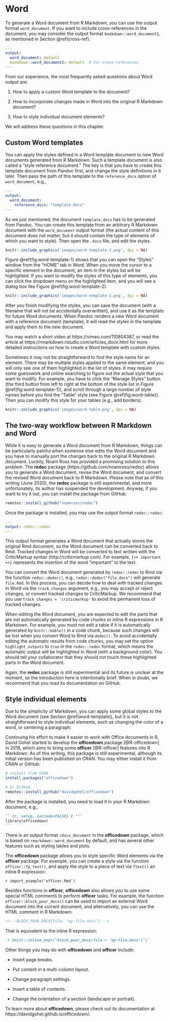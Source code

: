 # Word

To generate a Word document from R Markdown, you can use the output format `word_document`. If you want to include cross-references in the document, you may consider the output format `bookdown::word_document2`, as mentioned in Section \@ref(cross-ref).

```yaml
---
output:
  word_document: default
  bookdown::word_document2: default  # for cross-references
---
```

From our experience, the most frequently asked questions about Word output are:

1. How to apply a custom Word template to the document?

1. How to incorporate changes made in Word into the original R Markdown document?

1. How to style individual document elements?

We will address these questions in this chapter.

## Custom Word templates {#word-template}

You can apply the styles defined in a Word template document to new Word documents generated from R Markdown. Such a template document is also called a "style reference document." The key is that you have to create this template document from Pandoc first, and change the style definitions in it later. Then pass the path of this template to the `reference_docx` option of `word_document`, e.g.,

```yaml
---
output:
  word_document:
    reference_docx: "template.docx"
---
```

As we just mentioned, the document `template.docx` has to be generated from Pandoc. You can create this template from an arbitrary R Markdown document with the `word_document` output format (the actual content of this document does not matter, but it should contain the type of elements of which you want to style). Then open the `.docx` file, and edit the styles.

```r
knitr::include_graphics('images/word-template-1.png', dpi = NA)
```

Figure \@ref(fig:word-template-1) shows that you can open the "Styles" window from the "HOME" tab in Word. When you move the cursor to a specific element in the document, an item in the styles list will be highlighted. If you want to modify the styles of this type of elements, you can click the dropdown menu on the highlighted item, and you will see a dialog box like Figure \@ref(fig:word-template-2).

```r
knitr::include_graphics('images/word-template-2.png', dpi = NA)
```

After you finish modifying the styles, you can save the document (with a filename that will not be accidentally overwritten), and use it as the template for future Word documents. When Pandoc renders a new Word document with a reference document (template), it will read the styles in the template and apply them to the new document.

You may watch a short video at https://vimeo.com/110804387, or read the article at https://rmarkdown.rstudio.com/articles_docx.html for more detailed instructions on how to create a Word template with custom styles.

Sometimes it may not be straightforward to find the style name for an element. There may be multiple styles applied to the same element, and you will only see one of them highlighted in the list of styles. It may require some guesswork and online searching to figure out the actual style that you want to modify. For example, you have to click the "Manage Styles" button (the third button from left to right at the bottom of the style list in Figure \@ref(fig:word-template-1)), and scroll through a large number of style names before you find the "Table" style (see Figure \@ref(fig:word-table)). Then you can modify this style for your tables (e.g., add borders).

```r
knitr::include_graphics('images/word-table.png', dpi = NA)
```

## The two-way workflow between R Markdown and Word {#word-redoc}

While it is easy to generate a Word document from R Markdown, things can be particularly painful when someone else edits the Word document and you have to manually port the changes back to the original R Markdown document. Luckily, Noam Ross has provided a promising solution to this problem. The **redoc** package (https://github.com/noamross/redoc) allows you to generate a Word document, revise the Word document, and convert the revised Word document back to R Markdown. Please note that as of this writing (June 2020), the **redoc** package is still experimental, and more unfortunately, its author has suspended the development. Anyway, if you want to try it out, you can install the package from GitHub:

```r
remotes::install_github("noamross/redoc")
```

Once the package is installed, you may use the output format `redoc::redoc`:

```yaml
---
output: redoc::redoc
---
```

This output format generates a Word document that actually stores the original Rmd document, so the Word document can be converted back to Rmd. Tracked changes in Word will be converted to text written with the CriticMarkup syntax (http://criticmarkup.com). For example, `{++ important ++}` represents the insertion of the word "important" to the text.

You can convert the Word document generated by `redoc::redoc` to Rmd via the function `redoc::dedoc()`, e.g., `redoc::dedoc("file.docx")` will generate `file.Rmd`. In this process, you can decide how to deal with tracked changes in Word via the `track_changes` argument, e.g., you may accept or reject changes, or convert tracked changes to CriticMarkup. We recommend that you use `track_changes = 'criticmarkup'` to avoid the permanent loss of tracked changes.

When editing the Word document, you are expected to edit the parts that are _not_ automatically generated by code chunks or inline R expressions in R Markdown. For example, you must not edit a table if it is automatically generated by `knitr::kable()` in a code chunk, because such changes will be lost when you convert Word to Rmd via `dedoc()`. To avoid accidentally editing the automatic results from code chunks, you may set the option `highlight_outputs` to `true` in the `redoc::redoc` format, which means the automatic output will be highlighted in Word (with a background color). You should tell your collaborator that they should not touch these highlighted parts in the Word document.

Again, the **redoc** package is still experimental and its future is unclear at the moment, so the introduction here is intentionally brief. When in doubt, we recommend that you read its documentation on GitHub.

## Style individual elements {#word-officedown}

Due to the simplicity of Markdown, you can apply some global styles to the Word document (see Section \@ref(word-template)), but it is not straightforward to style individual elements, such as changing the color of a word, or centering a paragraph.

Continuing his effort to make it easier to work with Office documents in R, David Gohel started to develop the **officedown** package [@R-officedown] in 2018, which aims to bring some **officer** [@R-officer] features into R Markdown. As of this writing, this package is still experimental, although its initial version has been published on CRAN. You may either install it from CRAN or GitHub:

```r
# install from CRAN
install.packages("officedown")

# or GitHub
remotes::install_github("davidgohel/officedown")
```

After the package is installed, you need to load it in your R Markdown document, e.g.,

````md
```{r, setup, include=FALSE}`r ''`
library(officedown)
```
````

There is an output format `rdocx_document` in the **officedown** package, which is based on `rmarkdown::word_document` by default, and has several other features such as styling tables and plots.

The **officedown** package allows you to style specific Word elements via the **officer** package. For example, you can create a style via the function `officer::fp_text()`, and apply the style to a piece of text via `ftext()` an inline R expression:

`r import_example('officer.Rmd')`

Besides functions in **officer**, **officedown** also allows you to use some special HTML comments to perform **officer** tasks. For example, the function `officer::block_pour_docx()` can be used to import an external Word document into the current document, and alternatively, you can use the HTML comment in R Markdown:

```html
<!---BLOCK_POUR_DOCX{file: 'my-file.docx'}--->
```

That is equivalent to the inline R expression:

```md
`r knitr::inline_expr("block_pour_docx(file = 'my-file.docx')")`
```

Other things you may do with **officedown** and **officer** include:

- Insert page breaks.

- Put content in a multi-column layout.

- Change paragraph settings.

- Insert a table of contents.

- Change the orientation of a section (landscape or portrait).

To learn more about **officedown**, please check out its documentation at https://davidgohel.github.io/officedown/.
